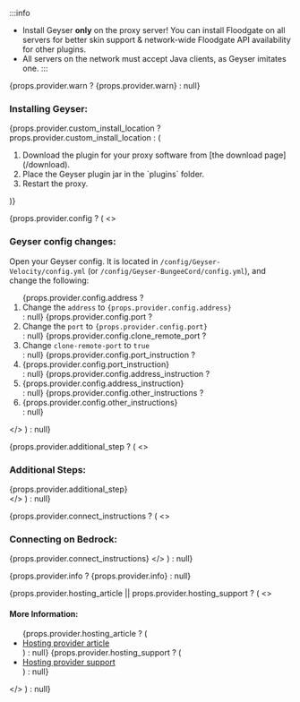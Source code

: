 

:::info
- Install Geyser **only** on the proxy server! You can install Floodgate on all servers for better skin support &
network-wide Floodgate API availability for other plugins.
- All servers on the network must accept <Versions platform="java"/> Java clients, as Geyser imitates one.
:::

{props.provider.warn ? <Admonition type="warning" title='Warn'>{props.provider.warn}</Admonition> : null}

<h3>Installing Geyser:</h3>
{props.provider.custom_install_location ? props.provider.custom_install_location : (
    <ol>
        <li>Download the plugin for your proxy software from [the download page](/download).</li>
        <li>Place the Geyser plugin jar in the `plugins` folder.</li>
        <li>Restart the proxy.</li>
    </ol>
)}
<br />

{props.provider.config ? (
    <>
        <h3>Geyser config changes:</h3>
        Open your Geyser config. It is located in `/config/Geyser-Velocity/config.yml` (or
        `/config/Geyser-BungeeCord/config.yml`), and change the following:
        <ol>
            {props.provider.config.address ? <li>Change the `address` to `{props.provider.config.address}`</li> : null}
            {props.provider.config.port ? <li>Change the `port` to `{props.provider.config.port}`</li> : null}
            {props.provider.config.clone_remote_port ? <li>Change `clone-remote-port` to `true`</li> : null}
            {props.provider.config.port_instruction ? <li>{props.provider.config.port_instruction}</li> : null}
            {props.provider.config.address_instruction ? <li>{props.provider.config.address_instruction}</li> : null}
            {props.provider.config.other_instructions ? <li>{props.provider.config.other_instructions}</li> : null}
        </ol>
    </>
) : null}


{props.provider.additional_step ? (
    <>
        <h3>Additional Steps:</h3>
        {props.provider.additional_step}
        <br />
    </>
) : null}


{props.provider.connect_instructions ? (
    <>
        <h3>Connecting on Bedrock:</h3>
        {props.provider.connect_instructions}
    </>
) : null}


{props.provider.info ? <Admonition type="info" title='Info'>{props.provider.info}</Admonition> : null}


{props.provider.hosting_article || props.provider.hosting_support ? (
    <>
        <h4>More Information:</h4>
        <ul>
            {props.provider.hosting_article ? (<li><a href={props.provider.hosting_article} target='_blank'>Hosting provider article</a></li>) : null}
            {props.provider.hosting_support ? (<li><a href={props.provider.hosting_support} target='_blank'>Hosting provider support</a></li>) : null}
        </ul>
    </>
) : null}